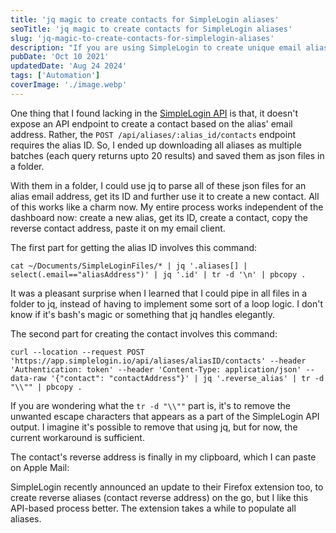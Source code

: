 ```yaml
---
title: 'jq magic to create contacts for SimpleLogin aliases'
seoTitle: 'jq magic to create contacts for SimpleLogin aliases'
slug: 'jq-magic-to-create-contacts-for-simplelogin-aliases'
description: "If you are using SimpleLogin to create unique email aliases, here's a hacky workaround using jq to create contact reverse alias from your terminal application."
pubDate: 'Oct 10 2021'
updatedDate: 'Aug 24 2024'
tags: ['Automation']
coverImage: './image.webp'
---
```



One thing that I found lacking in the [SimpleLogin API](https://github.com/simple-login/app/blob/master/docs/api.md) is that, it doesn't expose an API endpoint to create a contact based on the alias' email address. Rather, the `POST /api/aliases/:alias_id/contacts` endpoint requires the alias ID. So, I ended up downloading all aliases as multiple batches (each query returns upto 20 results) and saved them as json files in a folder.

With them in a folder, I could use jq to parse all of these json files for an alias email address, get its ID and further use it to create a new contact. All of this works like a charm now. My entire process works independent of the dashboard now: create a new alias, get its ID, create a contact, copy the reverse contact address, paste it on my email client.

The first part for getting the alias ID involves this command:

```text
cat ~/Documents/SimpleLoginFiles/* | jq '.aliases[] | select(.email=="aliasAddress")' | jq '.id' | tr -d '\n' | pbcopy .
```

It was a pleasant surprise when I learned that I could pipe in all files in a folder to jq, instead of having to implement some sort of a loop logic. I don't know if it's bash's magic or something that jq handles elegantly.

The second part for creating the contact involves this command:

```text
curl --location --request POST 'https://app.simplelogin.io/api/aliases/aliasID/contacts' --header 'Authentication: token' --header 'Content-Type: application/json' --data-raw '{"contact": "contactAddress"}' | jq '.reverse_alias' | tr -d "\\"" | pbcopy .
```

If you are wondering what the `tr -d "\\""` part is, it's to remove the unwanted escape characters that appears as a part of the SimpleLogin API output. I imagine it's possible to remove that using jq, but for now, the current workaround is sufficient.

The contact's reverse address is finally in my clipboard, which I can paste on Apple Mail:

<R2Image imageKey='blog/assets/jq-magic-to-create-contacts-for-simplelogin-aliases-3976fae0-0b0f-42c5-8361-c78f3f890db0.png' alt='Hi' />

SimpleLogin recently announced an update to their Firefox extension too, to create reverse aliases (contact reverse address) on the go, but I like this API-based process better. The extension takes a while to populate all aliases.
